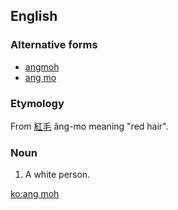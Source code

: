 ==English==

===Alternative forms===
*[[angmoh]] 
*[[ang mo]] 

===Etymology===
From {{etyl|nan|en}} [[紅毛]] âng-mo meaning "red hair".

===Noun===
{{en-noun}}
# {{Singapore}} A white person.

[[ko:ang moh]]
